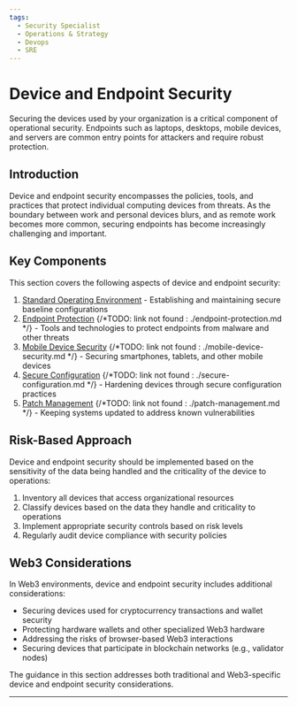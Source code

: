 ```yaml
---
tags:
  - Security Specialist
  - Operations & Strategy
  - Devops
  - SRE
---
```




<TagProvider>
<TagFilter />

# Device and Endpoint Security

<TagList tags={frontmatter.tags} />
<AttributionList contributors={frontmatter.contributors} />

Securing the devices used by your organization is a critical component of operational security. Endpoints such as laptops, desktops, mobile devices, and servers are common entry points for attackers and require robust protection.

## Introduction

Device and endpoint security encompasses the policies, tools, and practices that protect individual computing devices from threats. As the boundary between work and personal devices blurs, and as remote work becomes more common, securing endpoints has become increasingly challenging and important.

## Key Components

This section covers the following aspects of device and endpoint security:

1. [Standard Operating Environment](/opsec/old/device-endpoint-security/standard-operating-environment) - Establishing and maintaining secure baseline configurations
2. [Endpoint Protection]() {/*TODO: link not found : ./endpoint-protection.md */} - Tools and technologies to protect endpoints from malware and other threats
3. [Mobile Device Security]() {/*TODO: link not found : ./mobile-device-security.md */} - Securing smartphones, tablets, and other mobile devices
4. [Secure Configuration]() {/*TODO: link not found : ./secure-configuration.md */} - Hardening devices through secure configuration practices
5. [Patch Management]() {/*TODO: link not found : ./patch-management.md */} - Keeping systems updated to address known vulnerabilities

## Risk-Based Approach

Device and endpoint security should be implemented based on the sensitivity of the data being handled and the criticality of the device to operations:

1. Inventory all devices that access organizational resources
2. Classify devices based on the data they handle and criticality to operations
3. Implement appropriate security controls based on risk levels
4. Regularly audit device compliance with security policies

## Web3 Considerations

In Web3 environments, device and endpoint security includes additional considerations:

- Securing devices used for cryptocurrency transactions and wallet security
- Protecting hardware wallets and other specialized Web3 hardware
- Addressing the risks of browser-based Web3 interactions
- Securing devices that participate in blockchain networks (e.g., validator nodes)

The guidance in this section addresses both traditional and Web3-specific device and endpoint security considerations.

---

</TagProvider>
<ContributeFooter />
